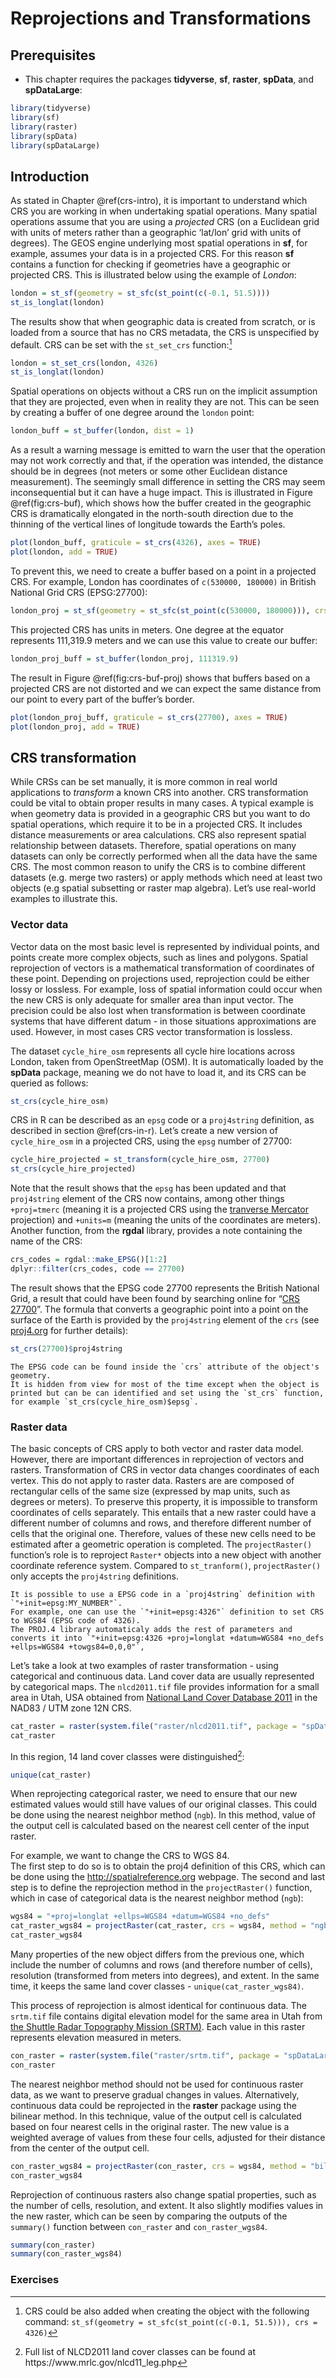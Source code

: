 # Reprojections and Transformations {#transform}

## Prerequisites {-}

- This chapter requires the packages **tidyverse**, **sf**, **raster**, **spData**, and **spDataLarge**:

```r
library(tidyverse)
library(sf)
library(raster)
library(spData)
library(spDataLarge)
```

## Introduction

As stated in Chapter \@ref(crs-intro), it is important to understand which CRS you are working in when undertaking spatial operations.
Many spatial operations assume that you are using a *projected* CRS (on a Euclidean grid with units of meters rather than a geographic 'lat/lon' grid with units of degrees).
The GEOS engine underlying most spatial operations in **sf**, for example, assumes your data is in a projected CRS.
For this reason **sf** contains a function for checking if geometries have a geographic or projected CRS.
This is illustrated below using the example of *London*:

```r
london = st_sf(geometry = st_sfc(st_point(c(-0.1, 51.5))))
st_is_longlat(london)
```

The results show that when geographic data is created from scratch, or is loaded from a source that has no CRS metadata, the CRS is unspecified by default.
CRS can be set with the `st_set_crs` function:^[CRS could be also added when creating the object with the following command: `st_sf(geometry = st_sfc(st_point(c(-0.1, 51.5))), crs = 4326)`]

```r
london = st_set_crs(london, 4326)
st_is_longlat(london)
```

Spatial operations on objects without a CRS run on the implicit assumption that they are projected, even when in reality they are not.
This can be seen by creating a buffer of one degree around the `london` point:

```r
london_buff = st_buffer(london, dist = 1)
```

As a result a warning message is emitted to warn the user that the operation may not work correctly and that, if the operation was intended, the distance should be in degrees (not meters or some other Euclidean distance measurement).
The seemingly small difference in setting the CRS may seem inconsequential but it can have a huge impact.
This is illustrated in Figure \@ref(fig:crs-buf), which shows how the buffer created in the geographic CRS is dramatically elongated in the north-south direction due to the thinning of the vertical lines of longitude towards the Earth's poles.  

```r
plot(london_buff, graticule = st_crs(4326), axes = TRUE)
plot(london, add = TRUE)
```

To prevent this, we need to create a buffer based on a point in a projected CRS.
For example, London has coordinates of `c(530000, 180000)` in British National Grid CRS (EPSG:27700):

```r
london_proj = st_sf(geometry = st_sfc(st_point(c(530000, 180000))), crs = 27700)
```

This projected CRS has units in meters. 
One degree at the equator represents 111,319.9 meters and we can use this value to create our buffer:

```r
london_proj_buff = st_buffer(london_proj, 111319.9)
```

The result in Figure \@ref(fig:crs-buf-proj) shows that buffers based on a projected CRS are not distorted and we can expect the same distance from our point to every part of the buffer's border.

```r
plot(london_proj_buff, graticule = st_crs(27700), axes = TRUE)
plot(london_proj, add = TRUE)
```

## CRS transformation

While CRSs can be set manually, it is more common in real world applications to *transform* a known CRS into another.
CRS transformation could be vital to obtain proper results in many cases.
A typical example is when geometry data is provided in a geographic CRS but you want to do spatial operations, which require it to be in a projected CRS.
It includes distance measurements or area calculations.
CRS also represent spatial relationship between datasets.
Therefore, spatial operations on many datasets can only be correctly performed when all the data have the same CRS.
The most common reason to unify the CRS is to combine different datasets (e.g. merge two rasters) or apply methods which need at least two objects (e.g spatial subsetting or raster map algebra).
Let's use real-world examples to illustrate this.

### Vector data

Vector data on the most basic level is represented by individual points, and points create more complex objects, such as lines and polygons.
Spatial reprojection of vectors is a mathematical transformation of coordinates of these point.
Depending on projections used, reprojection could be either lossy or lossless.
For example, loss of spatial information could occur when the new CRS is only adequate for smaller area than input vector.
The precision could be also lost when transformation is between coordinate systems that have different datum - in those situations approximations are used.
However, in most cases CRS vector transformation is lossless.

The dataset `cycle_hire_osm` represents all cycle hire locations across London, taken from OpenStreetMap (OSM).
It is automatically loaded by the **spData** package, meaning we do not have to load it, and its CRS can be queried as follows:

```r
st_crs(cycle_hire_osm)
```

CRS in R can be described as an `epsg` code or a `proj4string` definition, as described in section \@ref(crs-in-r).
Let's create a new version of `cycle_hire_osm` in a projected CRS, using the `epsg` number of 27700:

```r
cycle_hire_projected = st_transform(cycle_hire_osm, 27700)
st_crs(cycle_hire_projected)
```

Note that the result shows that the `epsg` has been updated and that `proj4string` element of the CRS now contains, among other things `+proj=tmerc` (meaning it is a projected CRS using the [tranverse Mercator](https://en.wikipedia.org/wiki/Transverse_Mercator_projection) projection) and `+units=m` (meaning the units of the coordinates are meters).
Another function, from the **rgdal** library, provides a note containing the name of the CRS:

```r
crs_codes = rgdal::make_EPSG()[1:2]
dplyr::filter(crs_codes, code == 27700)
```

The result shows that the EPSG code 27700 represents the British National Grid, a result that could have been found by searching online for "[CRS 27700](https://www.google.com/search?q=CRS+27700)".
<!-- This projection is clearly inappropriate for the data: the coordinates represent degrees of longitude and latitude, and this can also be seen by plotting it over a basemap, e.g. with the **mapview** package: `mapview::mapview(cycle_hire)`. -->
The formula that converts a geographic point into a point on the surface of the Earth is provided by the `proj4string` element of the `crs` (see [proj4.org](http://proj4.org/) for further details):

```r
st_crs(27700)$proj4string
```

```block2
The EPSG code can be found inside the `crs` attribute of the object's geometry.
It is hidden from view for most of the time except when the object is printed but can be can identified and set using the `st_crs` function, for example `st_crs(cycle_hire_osm)$epsg`.
```

<!-- example of using epsg (without "magic number") -->
<!-- example of using proj4 (expain it and maybe modify) -->
<!-- show the results (e.g. two/three panels) -->
<!-- show calculations? e.g area/distance? -->
<!-- comparing projections? == -->
<!-- - st_as_sf(x, coords = c("x","y")) -->
<!-- - st_crs(x) -->
<!-- - st_transform(x, crs) -->
<!-- - == -->
<!-- - !st_is_longlat(x) -->
<!-- - st_set_crs(x, crs) -->
<!-- - st_bbox -->
<!-- - st_wrap_dateline -->

### Raster data

The basic concepts of CRS apply to both vector and raster data model.
However, there are important differences in reprojection of vectors and rasters.
Transformation of CRS in vector data changes coordinates of each vertex. This do not apply to raster data.
Rasters are are composed of rectangular cells of the same size (expressed by map units, such as degrees or meters).
To preserve this property, it is impossible to transform coordinates of cells separately.
This entails that a new raster could have a different number of columns and rows, and therefore different number of cells that the original one.
<!-- rasters: transformation means change of the coordinates of (special case of resampling) -->
<!-- changes in dimensions, resolution, extent -->
<!-- change shape and attributes) -->
Therefore, values of these new cells need to be estimated after a geometric operation is completed.
The `projectRaster()` function's role is to reproject `Raster*` objects into a new object with another coordinate reference system. 
Compared to `st_tranform()`, `projectRaster()` only accepts the `proj4string` definitions.

```block2
It is possible to use a EPSG code in a `proj4string` definition with `"+init=epsg:MY_NUMBER"`.
For example, one can use the `"+init=epsg:4326"` definition to set CRS to WGS84 (EPSG code of 4326).
The PROJ.4 library automaticaly adds the rest of parameters and converts it into `"+init=epsg:4326 +proj=longlat +datum=WGS84 +no_defs +ellps=WGS84 +towgs84=0,0,0"`,
```

Let's take a look at two examples of raster transformation - using categorical and continuous data.
Land cover data are usually represented by categorical maps.
The `nlcd2011.tif` file provides information for a small area in Utah, USA obtained from [National Land Cover Database 2011](https://www.mrlc.gov/nlcd2011.php) in the NAD83 / UTM zone 12N CRS.

```r
cat_raster = raster(system.file("raster/nlcd2011.tif", package = "spDataLarge"))
cat_raster
```

In this region, 14 land cover classes were distinguished^[Full list of NLCD2011 land cover classes can be found at https://www.mrlc.gov/nlcd11_leg.php]:

```r
unique(cat_raster)
```

When reprojecting categorical raster, we need to ensure that our new estimated values would still have values of our original classes.
This could be done using the nearest neighbor method (`ngb`).
In this method, value of the output cell is calculated based on the nearest cell center of the input raster.

For example, we want to change the CRS to WGS 84.  
<!-- when can it be useful? maybe when all other data is in this projection -->
The first step to do so is to obtain the proj4 definition of this CRS, which can be done using the [http://spatialreference.org](http://spatialreference.org/ref/epsg/wgs-84/) webpage. 
The second and last step is to define the reprojection method in the `projectRaster()` function, which in case of categorical data is the nearest neighbor method (`ngb`):

```r
wgs84 = "+proj=longlat +ellps=WGS84 +datum=WGS84 +no_defs"
cat_raster_wgs84 = projectRaster(cat_raster, crs = wgs84, method = "ngb")
cat_raster_wgs84
```

Many properties of the new object differs from the previous one, which include the number of columns and rows (and therefore number of cells), resolution (transformed from meters into degrees), and extent.
In the same time, it keeps the same land cover classes - `unique(cat_raster_wgs84)`.
<!-- freq(cat_raster_wgs84) -->
<!-- freq(cat_raster) -->

This process of reprojection is almost identical for continuous data.
The `srtm.tif` file contains digital elevation model for the same area in Utah from [the Shuttle Radar Topography Mission (SRTM)](https://www2.jpl.nasa.gov/srtm/).
Each value in this raster represents elevation measured in meters.

```r
con_raster = raster(system.file("raster/srtm.tif", package = "spDataLarge"))
con_raster
```

The nearest neighbor method should not be used for continuous raster data, as we want to preserve gradual changes in values.
Alternatively, continuous data could be reprojected in the **raster** package using the bilinear method. 
In this technique, value of the output cell is calculated based on four nearest cells in the original raster. 
The new value is a weighted average of values from these four cells, adjusted for their distance from the center of the output cell. 

```r
con_raster_wgs84 = projectRaster(con_raster, crs = wgs84, method = "bilinear")
con_raster_wgs84
```

Reprojection of continuous rasters also change spatial properties, such as the number of cells, resolution, and extent.
It also slightly modifies values in the new raster, which can be seen by comparing the outputs of the `summary()` function between `con_raster` and `con_raster_wgs84`.

```r
summary(con_raster)
summary(con_raster_wgs84)
```

<!-- why new na? -->

<!-- - an issue of resampling (comparision of old and new values) -->
<!-- res option in projectRaster? -->
<!-- note1: in most of the cases reproject vector, not raster-->
<!-- note2: equal area projections are the best for raster calculations -->
<!-- q: should we mentioned gdal_transform? -->

<!-- ideas and questions -->
<!-- 1. what's important for vector transformations? -->
<!-- - simplifications -->
<!-- - st_cast -->
<!-- - do we really need - Affine transformations, Translating, Scaling, Rotating, Reflecting, Shearing - are they useful? -->
<!-- 2. what's important for raster transformations? -->
<!-- - should we move some content from ch4 here? such as aggregate() and disaggregate() from 3.3.8  -->
<!-- 3. what's important for both? -->
<!-- - raster to vector -->
<!-- - vector to raster -->
<!-- 4. should the intro example have buffer in latlon? -->

### Exercises

<!-- 1. Test how transformation of data into transverse Mercator change data. -->
<!-- Why is that? -->
<!-- Now try to inverse it back into WGS 84.  -->
<!-- What happened? Why? -->
<!-- https://github.com/r-spatial/sf/issues/509 -->
<!-- ```{r} -->
<!-- world_tmerc = st_transform(world, "+proj=tmerc") -->
<!-- plot(world_tmerc$geom) -->
<!--  world_4326 = st_transform(world_tmerc, 4326) -->
<!-- plot(world_4326$geom) -->
<!-- ``` -->
<!-- 2. Try to reproject categorical data using a bilinear interpolation method. What's wrong? -->
<!-- ```{r} -->
<!-- wgs84 = "+proj=longlat +ellps=WGS84 +datum=WGS84 +no_defs" -->
<!-- cat_raster_wgs84 = projectRaster(cat_raster, crs = wgs84, method = "bilinear") -->
<!-- cat_raster_wgs84 -->
<!-- ``` -->
<!-- Try to reproject continuous data using a ngb interpolation method. What's wrong? -->
<!-- ```{r} -->
<!-- con_raster = raster(system.file("raster/srtm.tif", package="spDataLarge")) -->
<!-- con_raster_wgs84 = projectRaster(con_raster, crs = wgs84, method = "ngb") -->
<!-- con_raster_wgs84 -->
<!-- ``` -->
